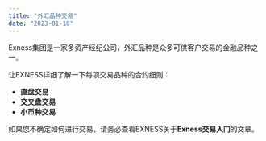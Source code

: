 ```yaml
---
title: "外汇品种交易"
date: "2023-01-10"
---
```


<Ads></Ads> 

Exness集团是一家多资产经纪公司，外汇品种是众多可供客户交易的金融品种之一。

让EXNESS详细了解一下每项交易品种的合约细则：

- **直盘交易**
- **交叉盘交易**
- **小币种交易**

如果您不确定如何进行交易，请务必查看EXNESS关于**Exness交易入门**的文章。
